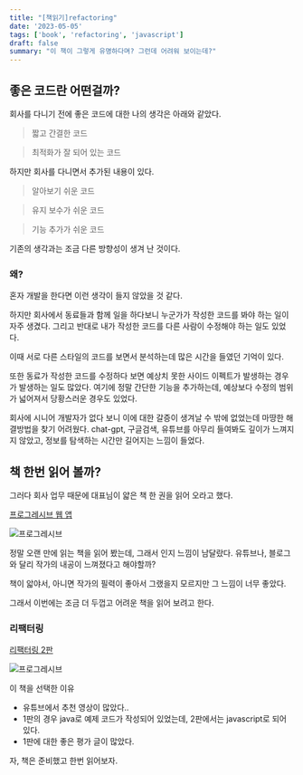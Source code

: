 ```yaml
---
title: "[책읽기]refactoring"
date: '2023-05-05'
tags: ['book', 'refactoring', 'javascript']
draft: false
summary: "이 책이 그렇게 유명하다며? 그런데 어려워 보이는데?"
---
```


## 좋은 코드란 어떤걸까?

회사를 다니기 전에 좋은 코드에 대한 나의 생각은 아래와 같았다.

> 짧고 간결한 코드

> 최적화가 잘 되어 있는 코드

하지만 회사를 다니면서 추가된 내용이 있다.

> 알아보기 쉬운 코드

> 유지 보수가 쉬운 코드

> 기능 추가가 쉬운 코드

기존의 생각과는 조금 다른 방향성이 생겨 난 것이다.

### 왜?

혼자 개발을 한다면 이런 생각이 들지 않았을 것 같다.

하지만 회사에서 동료들과 함께 일을 하다보니 누군가가 작성한 코드를 봐야 하는 일이 자주 생겼다. 그리고 반대로 내가 작성한 코드를 다른 사람이 수정해야 하는 일도 있었다.

이때 서로 다른 스타일의 코드를 보면서 분석하는데 많은 시간을 들였던 기억이 있다.

또한 동료가 작성한 코드를 수정하다 보면 예상치 못한 사이드 이펙트가 발생하는 경우가 발생하는 일도 많았다. 여기에 정말 간단한 기능을 추가하는데, 예상보다 수정의 범위가 넓어져서 당황스러운 경우도 있었다.

회사에 시니어 개발자가 없다 보니 이에 대한 갈증이 생겨날 수 밖에 없었는데 마땅한 해결방법을 찾기 어려웠다. chat-gpt, 구글검색, 유튜브를 아무리 들여봐도 깊이가 느껴지지 않았고, 정보를 탐색하는 시간만 길어지는 느낌이 들었다.

## 책 한번 읽어 볼까?

그러다 회사 업무 때문에 대표님이 얇은 책 한 권을 읽어 오라고 했다.

[프로그레시브 웹 앱](http://www.yes24.com/Product/UsedShopHub/Hub/92456411)

![프로그레시브](http://image.yes24.com/Goods/92456411/XL)

정말 오랜 만에 읽는 책을 읽어 봤는데, 그래서 인지 느낌이 남달랐다. 유튜브나, 블로그와 달리 작가의 내공이 느껴졌다고 해야할까?

책이 앏야서, 아니면 작가의 필력이 좋아서 그랬을지 모르지만 그 느낌이 너무 좋았다.

그래서 이번에는 조금 더 두껍고 어려운 책을 읽어 보려고 한다.

### 리팩터링

[리팩터링 2판](http://www.yes24.com/Product/UsedShopHub/Hub/89649360)

![프로그레시브](http://image.yes24.com/Goods/89649360/XL)

이 책을 선택한 이유

- 유튜브에서 추천 영상이 많았다..
- 1판의 경우 java로 예제 코드가 작성되어 있었는데, 2판에서는 javascript로 되어 있다.
- 1판에 대한 좋은 평가 글이 많았다.

자, 책은 준비했고 한번 읽어보자.
